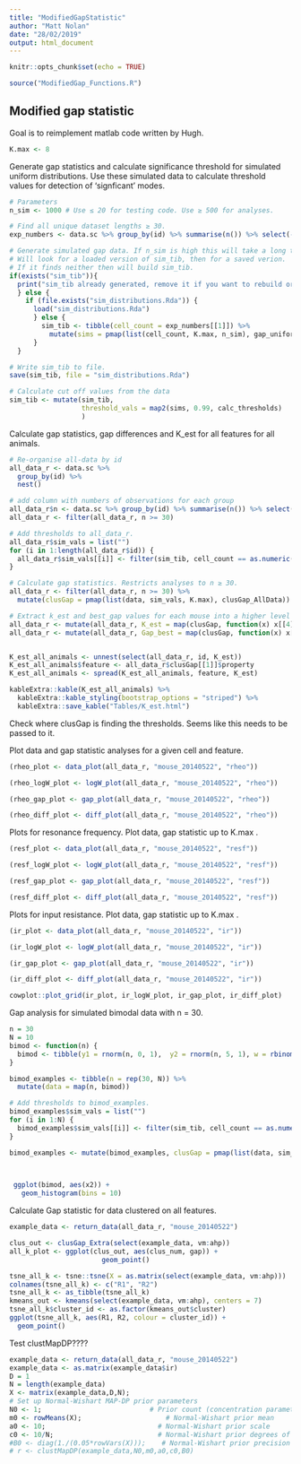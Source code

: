 ```yaml
---
title: "ModifiedGapStatistic"
author: "Matt Nolan"
date: "28/02/2019"
output: html_document
---
```


```r
knitr::opts_chunk$set(echo = TRUE)

source("ModifiedGap_Functions.R")
```

## Modified gap statistic

Goal is to reimplement matlab code written by Hugh.

```r
K.max <- 8
```

Generate gap statistics and calculate significance threshold for simulated uniform distributions. Use these simulated data to calculate threshold values for detection of 'signficant' modes.
```r
# Parameters
n_sim <- 1000 # Use ≤ 20 for testing code. Use ≥ 500 for analyses.

# Find all unique dataset lengths ≥ 30.
exp_numbers <- data.sc %>% group_by(id) %>% summarise(n()) %>% select(-id) %>% unique()

# Generate simulated gap data. If n_sim is high this will take a long time to run.
# Will look for a loaded version of sim_tib, then for a saved verion.
# If it finds neither then will build sim_tib.
if(exists("sim_tib")){
  print("sim_tib already generated, remove it if you want to rebuild or reload it")
  } else {
    if (file.exists("sim_distributions.Rda")) {
      load("sim_distributions.Rda")
      } else {
        sim_tib <- tibble(cell_count = exp_numbers[[1]]) %>%
          mutate(sims = pmap(list(cell_count, K.max, n_sim), gap_uniform_sim))
      }
  }

# Write sim_tib to file.
save(sim_tib, file = "sim_distributions.Rda")

# Calculate cut off values from the data
sim_tib <- mutate(sim_tib,
                  threshold_vals = map2(sims, 0.99, calc_thresholds)
                  )
```

Calculate gap statistics, gap differences and K_est for all features for all animals.
```r
# Re-organise all-data by id
all_data_r <- data.sc %>%
  group_by(id) %>%
  nest()

# add column with numbers of observations for each group
all_data_r$n <- data.sc %>% group_by(id) %>% summarise(n()) %>% select(-id)
all_data_r <- filter(all_data_r, n >= 30)

# Add thresholds to all_data_r.
all_data_r$sim_vals = list("")
for (i in 1:length(all_data_r$id)) {
  all_data_r$sim_vals[[i]] <- filter(sim_tib, cell_count == as.numeric(all_data_r$n[i,]))
}

# Calculate gap statistics. Restricts analyses to n ≥ 30.
all_data_r <- filter(all_data_r, n >= 30) %>%
  mutate(clusGap = pmap(list(data, sim_vals, K.max), clusGap_AllData))

# Extract k_est and best_gap values for each mouse into a higher level column.
all_data_r <- mutate(all_data_r, K_est = map(clusGap, function(x) x[[4]]))
all_data_r <- mutate(all_data_r, Gap_best = map(clusGap, function(x) x[[5]]))


K_est_all_animals <- unnest(select(all_data_r, id, K_est))
K_est_all_animals$feature <- all_data_r$clusGap[[1]]$property
K_est_all_animals <- spread(K_est_all_animals, feature, K_est)

kableExtra::kable(K_est_all_animals) %>%
  kableExtra::kable_styling(bootstrap_options = "striped") %>%
  kableExtra::save_kable("Tables/K_est.html")
```

Check where clusGap is finding the thresholds. Seems like this needs to be passed to it.
    

Plot data and gap statistic analyses for a given cell and feature.
```r
(rheo_plot <- data_plot(all_data_r, "mouse_20140522", "rheo"))

(rheo_logW_plot <- logW_plot(all_data_r, "mouse_20140522", "rheo"))

(rheo_gap_plot <- gap_plot(all_data_r, "mouse_20140522", "rheo"))

(rheo_diff_plot <- diff_plot(all_data_r, "mouse_20140522", "rheo"))
```



Plots for resonance frequency.
Plot data,  gap statistic up to K.max .
```r
(resf_plot <- data_plot(all_data_r, "mouse_20140522", "resf"))

(resf_logW_plot <- logW_plot(all_data_r, "mouse_20140522", "resf"))

(resf_gap_plot <- gap_plot(all_data_r, "mouse_20140522", "resf"))

(resf_diff_plot <- diff_plot(all_data_r, "mouse_20140522", "resf"))
```

Plots for input resistance.
Plot data,  gap statistic up to K.max .
```r
(ir_plot <- data_plot(all_data_r, "mouse_20140522", "ir"))

(ir_logW_plot <- logW_plot(all_data_r, "mouse_20140522", "ir"))

(ir_gap_plot <- gap_plot(all_data_r, "mouse_20140522", "ir"))

(ir_diff_plot <- diff_plot(all_data_r, "mouse_20140522", "ir"))

cowplot::plot_grid(ir_plot, ir_logW_plot, ir_gap_plot, ir_diff_plot)
```

Gap analysis for simulated bimodal data with n = 30. 

```r
n = 30
N = 10
bimod <- function(n) {
  bimod <- tibble(y1 = rnorm(n, 0, 1),  y2 = rnorm(n, 5, 1), w = rbinom(n, 1, .5), x2 = w*y1 + (1-w)*y2)
}

bimod_examples <- tibble(n = rep(30, N)) %>%
  mutate(data = map(n, bimod)) 

# Add thresholds to bimod_examples.
bimod_examples$sim_vals = list("")
for (i in 1:N) {
  bimod_examples$sim_vals[[i]] <- filter(sim_tib, cell_count == as.numeric(all_data_r$n[i,]))
}

bimod_examples <- mutate(bimod_examples, clusGap = pmap(list(data, sim_vals, K.max), clusGap_SimData))
 


 ggplot(bimod, aes(x2)) +
   geom_histogram(bins = 10)
```





Calculate Gap statistic for data clustered on all features.
```r
example_data <- return_data(all_data_r, "mouse_20140522")

clus_out <- clusGap_Extra(select(example_data, vm:ahp))
all_k_plot <- ggplot(clus_out, aes(clus_num, gap)) +
                       geom_point()

tsne_all_k <- tsne::tsne(X = as.matrix(select(example_data, vm:ahp)))
colnames(tsne_all_k) <- c("R1", "R2")
tsne_all_k <- as_tibble(tsne_all_k)
kmeans_out <- kmeans(select(example_data, vm:ahp), centers = 7)
tsne_all_k$cluster_id <- as.factor(kmeans_out$cluster)
ggplot(tsne_all_k, aes(R1, R2, colour = cluster_id)) +
  geom_point()
```



Test clustMapDP????
```r
example_data <- return_data(all_data_r, "mouse_20140522")
example_data <- as.matrix(example_data$ir)
D = 1
N = length(example_data)
X <- matrix(example_data,D,N);
# Set up Normal-Wishart MAP-DP prior parameters
N0 <- 1;                           # Prior count (concentration parameter)
m0 <- rowMeans(X);                     # Normal-Wishart prior mean
a0 <- 10;                            # Normal-Wishart prior scale
c0 <- 10/N;                          # Normal-Wishart prior degrees of freedom
#B0 <- diag(1./(0.05*rowVars(X)));    # Normal-Wishart prior precision
# r <- clustMapDP(example_data,N0,m0,a0,c0,B0)
```

